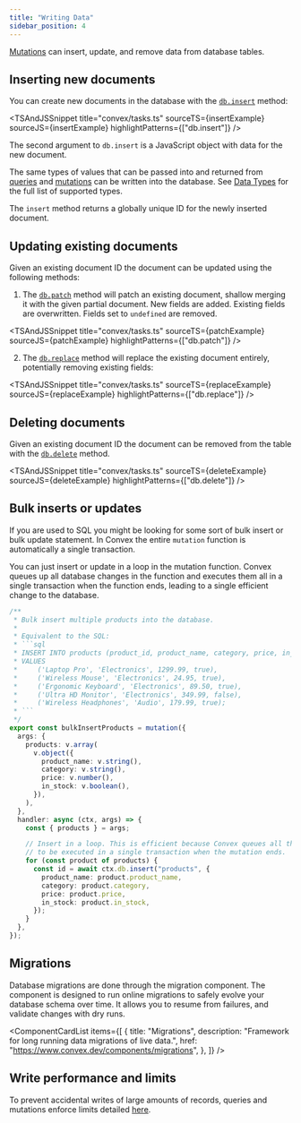 ```yaml
---
title: "Writing Data"
sidebar_position: 4
---
```



[Mutations](/functions/mutation-functions.mdx) can insert, update, and remove
data from database tables.

## Inserting new documents

You can create new documents in the database with the
[`db.insert`](/api/interfaces/server.GenericDatabaseWriter#insert) method:

<TSAndJSSnippet
  title="convex/tasks.ts"
  sourceTS={insertExample}
  sourceJS={insertExample}
  highlightPatterns={["db.insert"]}
/>

The second argument to `db.insert` is a JavaScript object with data for the new
document.

The same types of values that can be passed into and returned from
[queries](/functions/query-functions.mdx) and
[mutations](/functions/mutation-functions.mdx) can be written into the database.
See [Data Types](/database/types.md) for the full list of supported types.

The `insert` method returns a globally unique ID for the newly inserted
document.

## Updating existing documents

Given an existing document ID the document can be updated using the following
methods:

1. The [`db.patch`](/api/interfaces/server.GenericDatabaseWriter#patch) method
   will patch an existing document, shallow merging it with the given partial
   document. New fields are added. Existing fields are overwritten. Fields set
   to `undefined` are removed.

<TSAndJSSnippet
  title="convex/tasks.ts"
  sourceTS={patchExample}
  sourceJS={patchExample}
  highlightPatterns={["db.patch"]}
/>

2. The [`db.replace`](/api/interfaces/server.GenericDatabaseWriter#replace)
   method will replace the existing document entirely, potentially removing
   existing fields:

<TSAndJSSnippet
  title="convex/tasks.ts"
  sourceTS={replaceExample}
  sourceJS={replaceExample}
  highlightPatterns={["db.replace"]}
/>

## Deleting documents

Given an existing document ID the document can be removed from the table with
the [`db.delete`](/api/interfaces/server.GenericDatabaseWriter#delete) method.

<TSAndJSSnippet
  title="convex/tasks.ts"
  sourceTS={deleteExample}
  sourceJS={deleteExample}
  highlightPatterns={["db.delete"]}
/>

## Bulk inserts or updates

If you are used to SQL you might be looking for some sort of bulk insert or bulk
update statement. In Convex the entire `mutation` function is automatically a
single transaction.

You can just insert or update in a loop in the mutation function. Convex queues
up all database changes in the function and executes them all in a single
transaction when the function ends, leading to a single efficient change to the
database.

````typescript
/**
 * Bulk insert multiple products into the database.
 *
 * Equivalent to the SQL:
 * ```sql
 * INSERT INTO products (product_id, product_name, category, price, in_stock)
 * VALUES
 *     ('Laptop Pro', 'Electronics', 1299.99, true),
 *     ('Wireless Mouse', 'Electronics', 24.95, true),
 *     ('Ergonomic Keyboard', 'Electronics', 89.50, true),
 *     ('Ultra HD Monitor', 'Electronics', 349.99, false),
 *     ('Wireless Headphones', 'Audio', 179.99, true);
 * ```
 */
export const bulkInsertProducts = mutation({
  args: {
    products: v.array(
      v.object({
        product_name: v.string(),
        category: v.string(),
        price: v.number(),
        in_stock: v.boolean(),
      }),
    ),
  },
  handler: async (ctx, args) => {
    const { products } = args;

    // Insert in a loop. This is efficient because Convex queues all the changes
    // to be executed in a single transaction when the mutation ends.
    for (const product of products) {
      const id = await ctx.db.insert("products", {
        product_name: product.product_name,
        category: product.category,
        price: product.price,
        in_stock: product.in_stock,
      });
    }
  },
});
````

## Migrations

Database migrations are done through the migration component. The component is
designed to run online migrations to safely evolve your database schema over
time. It allows you to resume from failures, and validate changes with dry runs.

<ComponentCardList
  items={[
    {
      title: "Migrations",
      description: "Framework for long running data migrations of live data.",
      href: "https://www.convex.dev/components/migrations",
    },
  ]}
/>

## Write performance and limits

To prevent accidental writes of large amounts of records, queries and mutations
enforce limits detailed [here](/production/state/limits.mdx#transactions).
